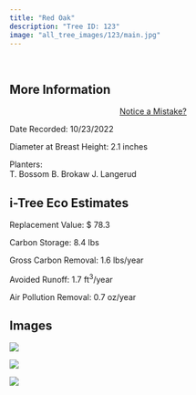 ```yaml
---
title: "Red Oak"
description: "Tree ID: 123"
image: "all_tree_images/123/main.jpg"
---
```


<br>

## **More Information**
::: column-margin
<center><a class="button" href="https://forms.gle/W6f5nwYxrM33hF4f7">Notice a Mistake?</a></center>
:::


Date Recorded:  10/23/2022

Diameter at Breast Height:  2.1  inches

Planters:  
T. Bossom
B. Brokaw
J. Langerud

## **i-Tree Eco Estimates**


 Replacement Value: $ 78.3

 Carbon Storage:  8.4  lbs

 Gross Carbon Removal:  1.6  lbs/year

 Avoided Runoff:  1.7  ft<sup>3</sup>/year

 Air Pollution Removal:  0.7  oz/year

## **Images**


 ![](all_tree_images/123/IMG_6833.jpg)

 ![](all_tree_images/123/IMG_6835.jpg)

 ![](all_tree_images/123/main.jpg)
